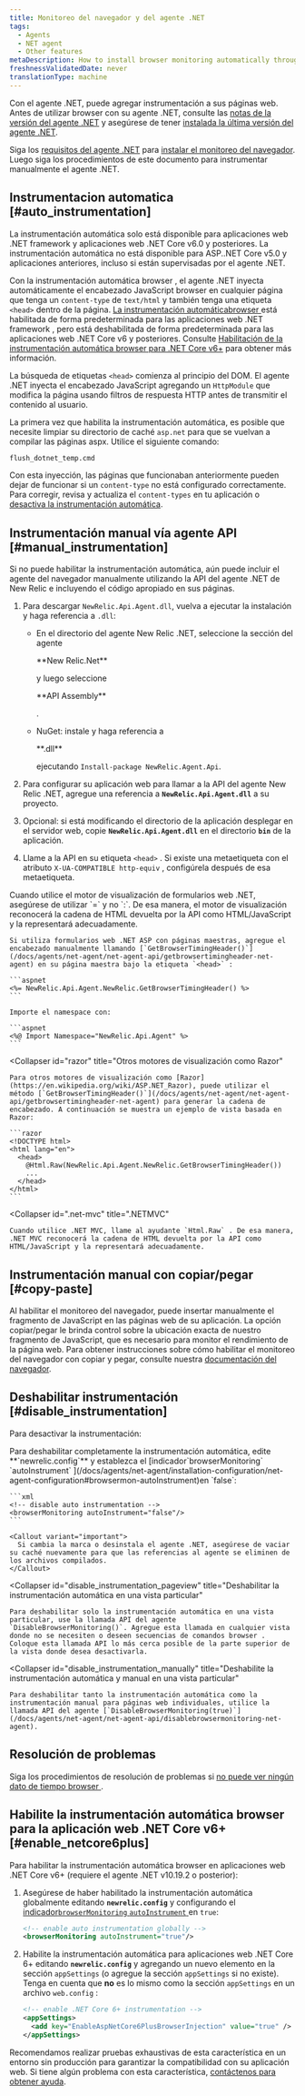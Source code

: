 ```yaml
---
title: Monitoreo del navegador y del agente .NET
tags:
  - Agents
  - NET agent
  - Other features
metaDescription: How to install browser monitoring automatically through the .NET APM agent.
freshnessValidatedDate: never
translationType: machine
---
```


Con el agente .NET, puede agregar [<InlinePopover type="browser"/>](/docs/browser/new-relic-browser/getting-started/introduction-new-relic-browser)instrumentación a sus páginas web. Antes de utilizar browser con su agente .NET, consulte las [notas de la versión del agente .NET](/docs/release-notes/agent-release-notes/net-release-notes) y asegúrese de tener [instalada la última versión del agente .NET](/docs/agents/net-agent/installation/install-net-agent-windows).

Siga los [requisitos del agente .NET](/docs/agents/net-agent/getting-started/introduction-new-relic-net#extend) para [instalar el monitoreo del navegador](/docs/browser/new-relic-browser/installation/install-new-relic-browser-agent). Luego siga los procedimientos de este documento para instrumentar manualmente el agente .NET.

## Instrumentacion automatica [#auto_instrumentation]

<Callout variant="important">
  La instrumentación automática solo está disponible para aplicaciones web .NET framework y aplicaciones web .NET Core v6.0 y posteriores. La instrumentación automática no está disponible para ASP..NET Core v5.0 y aplicaciones anteriores, incluso si están supervisadas por el agente .NET.
</Callout>

Con la instrumentación automática browser , el agente .NET inyecta automáticamente el encabezado JavaScript browser en cualquier página que tenga un `content-type` de `text/html` y también tenga una etiqueta `<head>` dentro de la página. [La instrumentación automáticabrowser ](/docs/agents/net-agent/configuration/net-agent-configuration#browsermon-autoInstrument)está habilitada de forma predeterminada para las aplicaciones web .NET framework , pero está deshabilitada de forma predeterminada para las aplicaciones web .NET Core v6 y posteriores. Consulte [Habilitación de la instrumentación automática browser para .NET Core v6+](#enable_netcore6plus) para obtener más información.

La búsqueda de etiquetas `<head>` comienza al principio del DOM. El agente .NET inyecta el encabezado JavaScript agregando un `HttpModule` que modifica la página usando filtros de respuesta HTTP antes de transmitir el contenido al usuario.

La primera vez que habilita la instrumentación automática, es posible que necesite limpiar su directorio de caché `asp.net` para que se vuelvan a compilar las páginas aspx. Utilice el siguiente comando:

```bash
flush_dotnet_temp.cmd
```

Con esta inyección, las páginas que funcionaban anteriormente pueden dejar de funcionar si un `content-type` no está configurado correctamente. Para corregir, revisa y actualiza el `content-types` en tu aplicación o [desactiva la instrumentación automática](/docs/agents/net-agent/features/page-load-timing-net#disable-instrumentation).

## Instrumentación manual vía agente API [#manual_instrumentation]

Si no puede habilitar la instrumentación automática, aún puede incluir el agente del navegador manualmente utilizando la API del agente .NET de New Relic e incluyendo el código apropiado en sus páginas.

1. Para descargar `NewRelic.Api.Agent.dll`, vuelva a ejecutar la instalación y haga referencia a `.dll`:

   * En el directorio del agente New Relic .NET, seleccione la sección del agente

     <DNT>
       **New Relic.Net**
     </DNT>

     y luego seleccione

     <DNT>
       **API Assembly**
     </DNT>

     .

   * NuGet: instale y haga referencia a

     <DNT>
       **.dll**
     </DNT>

     ejecutando `Install-package NewRelic.Agent.Api`.

2. Para configurar su aplicación web para llamar a la API del agente New Relic .NET, agregue una referencia a <DNT>**`NewRelic.Api.Agent.dll`**</DNT> a su proyecto.

3. Opcional: si está modificando el directorio de la aplicación desplegar en el servidor web, copie <DNT>**`NewRelic.Api.Agent.dll`**</DNT> en el directorio <DNT>**`bin`**</DNT> de la aplicación.

4. Llame a la API en su etiqueta `<head>` . Si existe una metaetiqueta con el atributo `X-UA-COMPATIBLE http-equiv` , configúrela después de esa metaetiqueta.

<CollapserGroup>
  <Collapser
    id="net-web-forms"
    title="Motor de visualización de formularios web .NET"
  >
    Cuando utilice el motor de visualización de formularios web .NET, asegúrese de utilizar `=` y no `:`. De esa manera, el motor de visualización reconocerá la cadena de HTML devuelta por la API como HTML/JavaScript y la representará adecuadamente.

    Si utiliza formularios web .NET ASP con páginas maestras, agregue el encabezado manualmente llamando [`GetBrowserTimingHeader()`](/docs/agents/net-agent/net-agent-api/getbrowsertimingheader-net-agent) en su página maestra bajo la etiqueta `<head>` :

    ```aspnet
    <%= NewRelic.Api.Agent.NewRelic.GetBrowserTimingHeader() %>
    ```

    Importe el namespace con:

    ```aspnet
    <%@ Import Namespace="NewRelic.Api.Agent" %>
    ```
  </Collapser>

  <Collapser
    id="razor"
    title="Otros motores de visualización como Razor"
  >
    Para otros motores de visualización como [Razor](https://en.wikipedia.org/wiki/ASP.NET_Razor), puede utilizar el método [`GetBrowserTimingHeader()`](/docs/agents/net-agent/net-agent-api/getbrowsertimingheader-net-agent) para generar la cadena de encabezado. A continuación se muestra un ejemplo de vista basada en Razor:

    ```razor
    <!DOCTYPE html>
    <html lang="en">
      <head>
        @Html.Raw(NewRelic.Api.Agent.NewRelic.GetBrowserTimingHeader())
        ...
      </head>
    </html>
    ```
  </Collapser>

  <Collapser
    id=".net-mvc"
    title=".NETMVC"
  >
    Cuando utilice .NET MVC, llame al ayudante `Html.Raw` . De esa manera, .NET MVC reconocerá la cadena de HTML devuelta por la API como HTML/JavaScript y la representará adecuadamente.
  </Collapser>
</CollapserGroup>

## Instrumentación manual con copiar/pegar [#copy-paste]

Al habilitar el monitoreo del navegador, puede insertar manualmente el fragmento de JavaScript en las páginas web de su aplicación. La opción copiar/pegar le brinda control sobre la ubicación exacta de nuestro fragmento de JavaScript, que es necesario para monitor el rendimiento de la página web. Para obtener instrucciones sobre cómo habilitar el monitoreo del navegador con copiar y pegar, consulte nuestra [documentación del navegador](/docs/browser/browser-monitoring/installation/install-browser-monitoring-agent/#copy-paste).

## Deshabilitar instrumentación [#disable_instrumentation]

Para desactivar la instrumentación:

<CollapserGroup>
  <Collapser
    id="disable_auto-instrumentation"
    title="Desactivar la instrumentación automática"
  >
    Para deshabilitar completamente la instrumentación automática, edite <DNT>**`newrelic.config`**</DNT> y establezca el [indicador`browserMonitoring` `autoInstrument` ](/docs/agents/net-agent/installation-configuration/net-agent-configuration#browsermon-autoInstrument)en `false`:

    ```xml
    <!-- disable auto instrumentation -->
    <browserMonitoring autoInstrument="false"/>
    ```

    <Callout variant="important">
      Si cambia la marca o desinstala el agente .NET, asegúrese de vaciar su caché nuevamente para que las referencias al agente se eliminen de los archivos compilados.
    </Callout>
  </Collapser>

  <Collapser
    id="disable_instrumentation_pageview"
    title="Deshabilitar la instrumentación automática en una vista particular"
  >
    Para deshabilitar solo la instrumentación automática en una vista particular, use la llamada API del agente `DisableBrowserMonitoring()`. Agregue esta llamada en cualquier vista donde no se necesiten o deseen secuencias de comandos browser . Coloque esta llamada API lo más cerca posible de la parte superior de la vista donde desea desactivarla.
  </Collapser>

  <Collapser
    id="disable_instrumentation_manually"
    title="Deshabilite la instrumentación automática y manual en una vista particular"
  >
    Para deshabilitar tanto la instrumentación automática como la instrumentación manual para páginas web individuales, utilice la llamada API del agente [`DisableBrowserMonitoring(true)`](/docs/agents/net-agent/net-agent-api/disablebrowsermonitoring-net-agent).
  </Collapser>
</CollapserGroup>

## Resolución de problemas

Siga los procedimientos de resolución de problemas si [no puede ver ningún dato de tiempo browser ](/docs/agents/net-agent/troubleshooting/no-page-load-timing-data-appears-net).

## Habilite la instrumentación automática browser para la aplicación web .NET Core v6+ [#enable_netcore6plus]

Para habilitar la instrumentación automática browser en aplicaciones web .NET Core v6+ (requiere el agente .NET v10.19.2 o posterior):

1. Asegúrese de haber habilitado la instrumentación automática globalmente editando <DNT>**`newrelic.config`**</DNT> y configurando el [indicador`browserMonitoring` `autoInstrument` ](/docs/agents/net-agent/installation-configuration/net-agent-configuration#browsermon-autoInstrument)en `true`:

   ```xml
   <!-- enable auto instrumentation globally -->
   <browserMonitoring autoInstrument="true"/>
   ```

2. Habilite la instrumentación automática para aplicaciones web .NET Core 6+ editando <DNT>**`newrelic.config`**</DNT> y agregando un nuevo elemento en la sección `appSettings` (o agregue la sección `appSettings` si no existe). Tenga en cuenta que **no** es lo mismo como la sección `appSettings` en un archivo `web.config` :

   ```xml
   <!-- enable .NET Core 6+ instrumentation -->
   <appSettings>
     <add key="EnableAspNetCore6PlusBrowserInjection" value="true" />
   </appSettings>
   ```

Recomendamos realizar pruebas exhaustivas de esta característica en un entorno sin producción para garantizar la compatibilidad con su aplicación web. Si tiene algún problema con esta característica, [contáctenos para obtener ayuda](/docs/new-relic-solutions/solve-common-issues/find-help-use-support-portal/).
